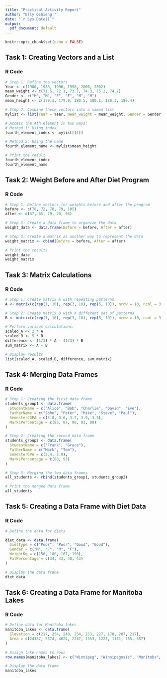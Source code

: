 ```yaml
---
title: "Practical Activity Report"
author: "Elly Ochieng'"
date: "`r Sys.Date()`"
output:
  pdf_document: default
---
```


```r
knitr::opts_chunk$set(echo = FALSE)
```

## Task 1: Creating Vectors and a List

### R Code

```r
# Step 1: Define the vectors
Year <- c(1980, 1988, 1996, 1998, 2000, 2002)
mean_weight <- c(71.5, 72.1, 73.7, 74.3, 75.2, 74.7)
Gender <- c("M", "M", "F", "F", "M", "M")
mean_height <- c(179.3, 179.9, 180.5, 180.1, 180.3, 180.4)

# Step 2: Combine these vectors into a named list
mylist <- list(Year = Year, mean_weight = mean_weight, Gender = Gender, mean_height = mean_height)

# Access the 4th element in two ways:
# Method 1: Using index
fourth_element_index <- mylist[[4]]

# Method 2: Using the name
fourth_element_name <- mylist$mean_height

# Print the result
fourth_element_index
fourth_element_name
```

## Task 2: Weight Before and After Diet Program

### R Code

```r
# Step 1: Define vectors for weights before and after the program
before <- c(78, 72, 78, 79, 105)
after <- c(67, 65, 79, 70, 93)

# Step 2: Create a data frame to organize the data
weight_data <- data.frame(Before = before, After = after)

# Step 3: Create a matrix as another way to represent the data
weight_matrix <- cbind(Before = before, After = after)

# Print the results
weight_data
weight_matrix
```

## Task 3: Matrix Calculations

### R Code

```r
# Step 1: Create matrix A with repeating patterns
A <- matrix(c(rep(1, 10), rep(3, 10), rep(5, 10)), nrow = 10, ncol = 3, byrow = TRUE)

# Step 2: Create matrix B with a different set of patterns
B <- matrix(c(rep(1, 10), rep(3, 10), rep(5, 10)), nrow = 10, ncol = 3, byrow = TRUE)

# Perform various calculations:
scaled_A <- 2 * A
scaled_B <- 5 * B
difference <- (1/3) * A - (1/3) * B
sum_matrix <- A + B

# Display results
list(scaled_A, scaled_B, difference, sum_matrix)
```

## Task 4: Merging Data Frames

### R Code

```r
# Step 1: Creating the first data frame
students_group1 <- data.frame(
  StudentName = c("Alice", "Bob", "Charlie", "David", "Eve"),
  FatherName = c("John", "Peter", "Mike", "Steve", "Paul"),
  SemesterCGPA = c(3.8, 3.6, 3.7, 3.9, 3.5),
  MarksPercentage = c(85, 87, 90, 92, 88)
)

# Step 2: Creating the second data frame
students_group2 <- data.frame(
  StudentName = c("Frank", "Grace"),
  FatherName = c("Mark", "Tom"),
  SemesterGPA = c(3.4, 3.9),
  MarksPercentage = c(80, 93)
)

# Step 3: Merging the two data frames
all_students <- rbind(students_group1, students_group2)

# Print the merged data frame
all_students
```

## Task 5: Creating a Data Frame with Diet Data

### R Code

```r
# Define the data for diets

diet_data <- data.frame(
  DietType = c("Poor", "Poor", "Good", "Good"),
  Gender = c("M", "F", "M", "F"),
  WeightKg = c(156, 180, 167, 190),
  FatPercentage = c(34, 43, 40, 43)
)

# Display the data frame
diet_data
```

## Task 6: Creating a Data Frame for Manitoba Lakes

### R Code

```r
# Define data for Manitoba lakes
manitoba_lakes <- data.frame(
  Elevation = c(217, 254, 248, 254, 253, 227, 178, 207, 217),
  Area = c(24387, 5374, 4624, 2247, 1353, 1223, 1151, 755, 657)
)

# Assign lake names to rows
row.names(manitoba_lakes) <- c("Winnipeg", "Winnipegosis", "Manitoba", "SouthernIndia", "Cedar", "Island", "Gods", "Cross", "Playgreen")

# Display the data frame
manitoba_lakes
```

